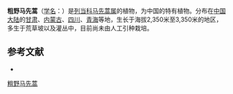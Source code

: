 {{Speciesbox
| name = 粗野马先蒿
| status = 
| status_system = 
| image =
| genus = Pedicularis
| species = rudis
| authority = Maxim.
}}

'''粗野马先蒿'''（[[学名|学名]]：{{lang|la|''Pedicularis rudis''}}）是[[列当科|列当科]][[马先蒿属|马先蒿属]]的植物，为中国的特有植物。分布在[[中国大陆|中国大陆]]的[[甘肃|甘肃]]、[[内蒙古|内蒙古]]、[[四川|四川]]、[[青海|青海]]等地，生长于海拔2,350米至3,350米的地区，多生于荒草坡以及灌丛中，目前尚未由人工引种栽培。

== 参考文献 ==
<div class="references-small">
* {{cite web| url =http://www.bioinfo.cn/db05/KmzwSpecies.php?action=view&id=21457| title =粗野马先蒿| work =《中国高等植物数据库全库》| publisher =中国科学院微生物研究所| author =昆明植物研究所| accessdate =2009-02-25| deadurl =yes| archiveurl =https://web.archive.org/web/20160305031753/http://www.bioinfo.cn/db05/KmzwSpecies.php?action=view&id=21457| archivedate =2016-03-05}}
</div>
{{Taxonbar|from=Q15231194}}

[[Category:马先蒿属|粗野马先蒿]]


{{植物小作品}}